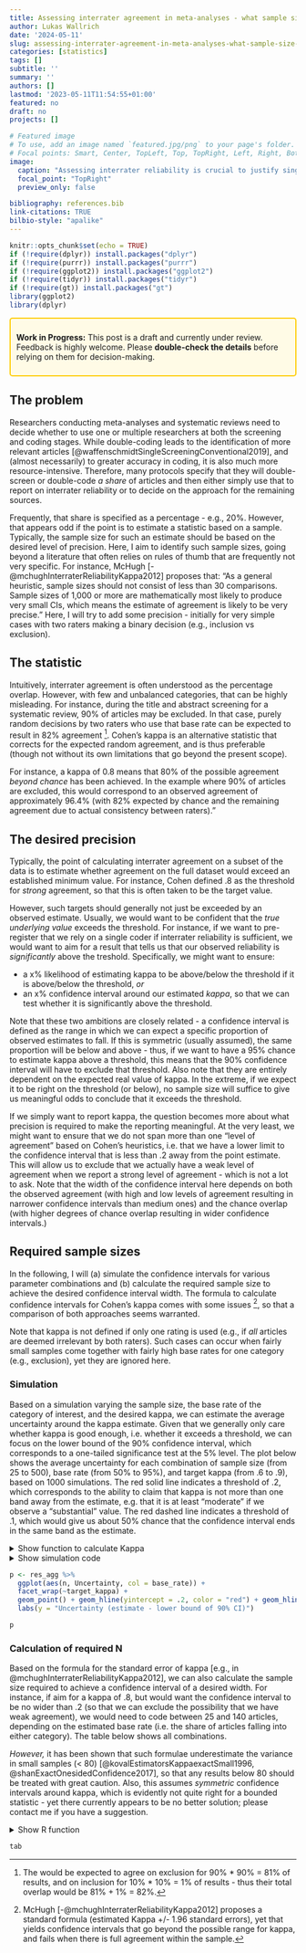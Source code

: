 ```yaml
---
title: Assessing interrater agreement in meta-analyses - what sample size do I need?
author: Lukas Wallrich
date: '2024-05-11'
slug: assessing-interrater-agreement-in-meta-analyses-what-sample-size-do-i-need
categories: [statistics]
tags: []
subtitle: ''
summary: ''
authors: []
lastmod: '2023-05-11T11:54:55+01:00'
featured: no
draft: no
projects: []

# Featured image
# To use, add an image named `featured.jpg/png` to your page's folder.
# Focal points: Smart, Center, TopLeft, Top, TopRight, Left, Right, BottomLeft, Bottom, BottomRight.
image:
  caption: "Assessing interrater reliability is crucial to justify single-screening or coding - yet how do I calculate the sample size?"
  focal_point: "TopRight"
  preview_only: false

bibliography: references.bib
link-citations: TRUE
bilbio-style: "apalike"
---
```



```r
knitr::opts_chunk$set(echo = TRUE)
if (!require(dplyr)) install.packages("dplyr")
if (!require(purrr)) install.packages("purrr")
if (!require(ggplot2)) install.packages("ggplot2")
if (!require(tidyr)) install.packages("tidyr")
if (!require(gt)) install.packages("gt")
library(ggplot2)
library(dplyr)
```


<div style="border: 2px solid #ffcc00; padding: 10px; background-color: #fffbe6; border-radius: 5px;">
  <strong>Work in Progress:</strong> This post is a draft and currently under review. 
  <br>Feedback is highly welcome. Please <strong>double-check the details</strong> before relying on them for decision-making.
</div>


## The problem

Researchers conducting meta-analyses and systematic reviews need to decide whether to use one or multiple researchers at both the screening and coding stages. While double-coding leads to the identification of more relevant articles [@waffenschmidtSingleScreeningConventional2019], and (almost necessarily) to greater accuracy in coding, it is also much more resource-intensive. Therefore, many protocols specify that they will double-screen or double-code *a share* of articles and then either simply use that to report on interrater reliability or to decide on the approach for the remaining sources.

Frequently, that share is specified as a percentage - e.g., 20%. However, that appears odd if the point is to estimate a statistic based on a sample. Typically, the sample size for such an estimate should be based on the desired level of precision. Here, I aim to identify such sample sizes, going beyond a literature that often relies on rules of thumb that are frequently not very specific. For instance, McHugh [-@mchughInterraterReliabilityKappa2012] proposes that: "As a general heuristic, sample sizes should not consist of less than 30 comparisons. Sample sizes of 1,000 or more are mathematically most likely to produce very small CIs, which means the estimate of agreement is likely to be very precise." Here, I will try to add some precision - initially for very simple cases with two raters making a binary decision (e.g., inclusion vs exclusion).

## The statistic

Intuitively, interrater agreement is often understood as the percentage overlap. However, with few and unbalanced categories, that can be highly misleading. For instance, during the title and abstract screening for a systematic review, 90% of articles may be excluded. In that case, purely random decisions by two raters who use that base rate can be expected to result in 82% agreement [^1]. Cohen's kappa is an alternative statistic that corrects for the expected random agreement, and is thus preferable (though not without its own limitations that go beyond the present scope).

For instance, a kappa of 0.8 means that 80% of the possible agreement *beyond chance* has been achieved. In the example where 90% of articles are excluded, this would correspond to an observed agreement of approximately 96.4% (with 82% expected by chance and the remaining agreement due to actual consistency between raters)."

## The desired precision

Typically, the point of calculating interrater agreement on a subset of the data is to estimate whether agreement on the full dataset would exceed an established minimum value. For instance, Cohen defined .8 as the threshold for *strong* agreement, so that this is often taken to be the target value.

However, such targets should generally not just be exceeded by an observed estimate. Usually, we would want to be confident that the *true underlying value* exceeds the threshold. For instance, if we want to pre-register that we rely on a single coder if interrater reliability is sufficient, we would want to aim for a result that tells us that our observed reliability is *significantly* above the treshold. Specifically, we might want to ensure:

- a x% likelihood of estimating kappa to be above/below the threshold if it is above/below the threshold, *or*
- an x% confidence interval around our estimated *kappa*, so that we can test whether it is significantly above the threshold.

Note that these two ambitions are closely related - a confidence interval is defined as the range in which we can expect a specific proportion of observed estimates to fall. If this is symmetric (usually assumed), the same proportion will be below and above - thus, if we want to have a 95% chance to estimate kappa above a threshold, this means that the 90% confidence interval will have to exclude that threshold. Also note that they are entirely dependent on the expected real value of kappa. In the extreme, if we expect it to be right on the threshold (or below), no sample size will suffice to give us meaningful odds to conclude that it exceeds the threshold.

If we simply want to report kappa, the question becomes more about what precision is required to make the reporting meaningful. At the very least, we might want to ensure that we do not span more than one "level of agreement" based on Cohen's heuristics, i.e. that we have a lower limit to the confidence interval that is less than .2 away from the point estimate. This will allow us to exclude that we actually have a weak level of agreement when we report a strong level of agreement - which is not a lot to ask. Note that the width of the confidence interval here depends on both the observed agreement (with high and low levels of agreement resulting in narrower confidence intervals than medium ones) and the chance overlap (with higher degrees of chance overlap resulting in wider confidence intervals.)

## Required sample sizes

In the following, I will (a) simulate the confidence intervals for various parameter combinations and (b) calculate the required sample size to achieve the desired confidence interval width. The formula to calculate confidence intervals for Cohen's kappa comes with some issues  [^2], so that a comparison of both approaches seems warranted.

Note that kappa is not defined if only one rating is used (e.g., if *all* articles are deemed irrelevant by both raters). Such cases can occur when fairly small samples come together with fairly high base rates for one category (e.g., exclusion), yet they are ignored here.

### Simulation

Based on a simulation varying the sample size, the base rate of the category of interest, and the desired kappa, we can estimate the average uncertainty around the kappa estimate. Given that we generally only care whether kappa is good enough, i.e. whether it exceeds a threshold, we can focus on the lower bound of the 90% confidence interval, which corresponds to a one-tailed significance test at the 5% level. The plot below shows the average uncertainty for each combination of sample size (from 25 to 500), base rate (from 50% to 95%), and target kappa (from .6 to .9), based on 1000 simulations. The red solid line indicates a threshold of .2, which corresponds to the ability to claim that kappa is not more than one band away from the estimate, e.g. that it is at least "moderate" if we observe a "substantial" value. The red dashed line indicates a threshold of .1, which would give us about 50% chance that the confidence interval ends in the same band as the estimate.

<details> <summary> Show function to calculate Kappa </summary>

```r
get_kappa <- function(r1, r2, ci_width = .95) {
  stopifnot(
    "r1 and r2 must have same length" = length(r1) == length(r2),
    "r1 and r2 must not have any missing values" = !any(is.na(r1)) & !any(is.na(r2)),
    "r1 and r2 must consist of the same 2 unique values" =
      all(sort(unique(r1)) == sort(unique(r2))) & length(unique(r1)) %in% c(1, 2)
  )

  n <- length(r1)

  values <- sort(unique(r1))
  r1[r1 == values[1]] <- 0
  r1[r1 == values[2]] <- 1
  r2[r2 == values[1]] <- 0
  r2[r2 == values[2]] <- 1

  # Calculate observed agreement
  observed_agreement <- sum(r1 == r2) / n

  # Calculate the probability of agreement by chance for each category
  p0 <- sum(r1 == 0) / n * sum(r2 == 0) / n
  p1 <- sum(r1 == 1) / n * sum(r2 == 1) / n

  p_random_agreement <- p0 + p1

  # Calculate Cohen's kappa
  kappa <- (observed_agreement - p_random_agreement) / (1 - p_random_agreement)

  # SE (based on McHughes, 2012)
  se_kappa <- sqrt(observed_agreement * (1 - observed_agreement) / (n * (1 - p_random_agreement)^2))

  ci_low <- kappa - abs(qnorm((1 - ci_width) / 2)) * se_kappa
  ci_high <- kappa + abs(qnorm((1 - ci_width) / 2)) * se_kappa

  data.frame(kappa = kappa, se = se_kappa, ci_low = ci_low, ci_high = ci_high, observed_agreement = observed_agreement, p_random_agreement = p_random_agreement)
}
```

</details>

<details> <summary> Show simulation code </summary>

```r
#Code to simulate one run
simulate <- function(kappa, base_rate, n) {
  # Have first rater draw with base rate
  rater_1 <- rbinom(n, 1, base_rate)
  
  # Calculate expected random agreement
  exp_random <- base_rate^2 + (1-base_rate)^2
  
  # Calculate required agreement
   exp_observed <- (1 - exp_random) * kappa + exp_random
  
   # To maintain base rate, need to have same *number* of errors per group
   rater_2 <- rater_1
   exp_mistakes <- 1 - exp_observed
   
   trues <- which(as.logical(rater_1))
   falses <- which(!rater_1)

   mistakes <- min(sum(rbinom(n, 1, exp_mistakes/2)), length(falses), length(trues))
   
   rater_2[sample(trues, mistakes)] <- 0
  
   rater_2[sample(falses, mistakes)] <- 1
   
   get_kappa(rater_1, rater_2)
}

#Parameters
kappa <- seq(.5, .9, .1)
base_rate <- seq(.50, .95, .05)
n <- seq(25, 500, 25)

params <- expand.grid(kappa = kappa, base_rate = base_rate, n = n)
runs <- 1000

set.seed(12345)

res <- purrr::pmap(.progress = interactive(), params, \(...) {
  current <- data.frame(...)
  
  res <- purrr::map_df(1:runs, ~simulate(current$kappa, current$base_rate, current$n))
  
  res$target_kappa <- current$kappa
  res$base_rate <- current$base_rate
  res$n <- current$n
  res
}) %>% bind_rows()

library(ggplot2)

res_agg <- res %>% group_by(target_kappa, base_rate, n) %>% 
  summarise(m_Uncertainty = mean(kappa - ci_low, na.rm = TRUE),
            m_Uncertainty2 = mean(ci_high - kappa, na.rm = TRUE),
            ci_low = quantile(kappa, .05, na.rm = TRUE), ci_high = quantile(kappa, .95, na.rm = TRUE),
            kappa = mean(kappa, na.rm = TRUE), .groups = "drop") %>%  
  mutate(Uncertainty = kappa - ci_low, 
         Uncertainty2 = ci_high-kappa) 


p <- res_agg %>% 
  ggplot(aes(n, Uncertainty, col = base_rate)) +
  facet_wrap(~target_kappa) +
  geom_point() + geom_hline(yintercept = .2, color = "red") + geom_hline(yintercept = .1, color = "red", linetype = "dashed") +
  labs(y = "Uncertainty (estimate - lower bound of 90% CI)")

```


</details>

```r
p <- res_agg %>% 
  ggplot(aes(n, Uncertainty, col = base_rate)) +
  facet_wrap(~target_kappa) +
  geom_point() + geom_hline(yintercept = .2, color = "red") + geom_hline(yintercept = .1, color = "red", linetype = "dashed") +
  labs(y = "Uncertainty (estimate - lower bound of 90% CI)")

p
```

### Calculation of required N

Based on the formula for the standard error of kappa [e.g., in @mchughInterraterReliabilityKappa2012], we can also calculate the sample size required to achieve a confidence interval of a desired width. For instance, if aim for a kappa of .8, but would want the confidence interval to be no wider than .2 (so that we can  exclude the possibility that we have weak agreement), we would need to code between 25 and 140 articles, depending on the estimated base rate (i.e. the share of articles falling into either category). The table below shows all combinations. 

<red> *However,* it has been shown that such formulae underestimate the variance in small samples (< 80) [@kovalEstimatorsKappaexactSmall1996, @shanExactOnesidedConfidence2017], so that any results below 80 should be treated with great caution.</red> Also, this assumes *symmetric* confidence intervals around kappa, which is evidently not quite right for a bounded statistic - yet there currently appears to be no better solution; please contact me if you have a suggestion.


<details> <summary> Show R function</summary>

```r
calculate_n <- function(kappa, base_rate, ci_width = .90, target_gap = .2) {
  # Calculate expected random agreement
  exp_random <- base_rate^2 + (1-base_rate)^2
  
  # Calculate required agreement
  exp_observed <- (1 - exp_random) * kappa + exp_random
  
  se_kappa <- target_gap / abs(qnorm((1-ci_width)/2))
  
  ceiling(exp_observed * (1 - exp_observed) / (se_kappa^2 * (1 - exp_random)^2))
  
}

kappa <- seq(.6, .9, .1)
base_rate <- seq(.5, .95, .05)
target_gap <- c(.05, .1, .15, .2)

params_N <- expand.grid(kappa = kappa, base_rate = base_rate, target_gap = target_gap)

res_N <- purrr::pmap(.progress = interactive(), params_N, \(...) {
  current <- data.frame(...)
  n <- calculate_n(current$kappa, current$base_rate, target_gap = current$target_gap)
  res <- data.frame(n = n)
  res$target_kappa <- current$kappa
  res$base_rate <- current$base_rate
  res$target_gap <- current$target_gap
  res
}) %>% bind_rows()

tab <- res_N %>% 
  tidyr::pivot_wider(names_from = target_kappa, values_from = n, names_prefix = "kappa__") %>% 
  mutate(target_gap = paste0("uncertainy = ", target_gap)) %>%
  rename("Base rate" = base_rate) %>%
  group_by(target_gap) %>% 
  gt::gt() %>% 
  gt::tab_spanner_delim(delim = "__") %>% 
  gt::tab_header(title = "Required sample sizes to achieve a desired level of uncertainty")
```


</details>

```r
tab
```



[^1]: The would be expected to agree on exclusion for 90% * 90% = 81% of results, and on inclusion for 10% * 10% = 1% of results - thus their total overlap would be 81% + 1% = 82%.
[^2]: McHugh [-@mchughInterraterReliabilityKappa2012] proposes a standard formula (estimated Kappa +/- 1.96 standard errors), yet that yields confidence intervals that go beyond the possible range for kappa, and fails when there is full agreement within the sample.